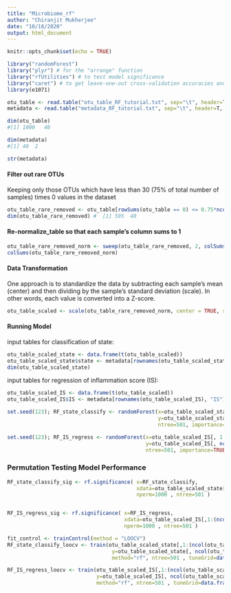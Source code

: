 ```yaml
---
title: "Microbiome_rf"
author: "Chiranjit Mukherjee"
date: "10/18/2020"
output: html_document
---
```


```r
knitr::opts_chunk$set(echo = TRUE)
```

```r
library("randomForest")
library("plyr") # for the "arrange" function
library("rfUtilities") # to test model significance
library("caret") # to get leave-one-out cross-validation accuracies and also contains the nearZeroVar function
library(e1071)

```

```r
otu_table <- read.table("otu_table_RF_tutorial.txt", sep="\t", header=T, row.names=1, stringsAsFactors=FALSE, comment.char="")  
metadata <- read.table("metadata_RF_tutorial.txt", sep="\t", header=T, row.names=1, stringsAsFactors=TRUE, comment.char="")
```

```r
dim(otu_table)
#[1] 1000   40

dim(metadata)
#[1] 40  2

str(metadata)
```



#### Filter out rare OTUs 
Keeping only those OTUs which have less than 30 (75% of total number of samples) times 0 values in the dataset
```r
otu_table_rare_removed <- otu_table[rowSums(otu_table == 0) <= 0.75*ncol(otu_table), ]
dim(otu_table_rare_removed) #  [1] 595  40
```


#### Re-normalize_table so that each sample's column sums to 1
```r
otu_table_rare_removed_norm <- sweep(otu_table_rare_removed, 2, colSums(otu_table_rare_removed) , '/')*1
colSums(otu_table_rare_removed_norm)
```

#### Data Transformation
One approach is to standardize the data by subtracting each sample's mean (center) and then dividing by the sample's standard deviation (scale). In other words, each value is converted into a Z-score.
```r
otu_table_scaled <- scale(otu_table_rare_removed_norm, center = TRUE, scale = TRUE)  
```


#### Running Model
input tables for classification of state:
```r
otu_table_scaled_state <- data.frame(t(otu_table_scaled))  
otu_table_scaled_state$state <- metadata[rownames(otu_table_scaled_state), "state"]  
dim(otu_table_scaled_state)
```


input tables for regression of inflammation score (IS):
```r
otu_table_scaled_IS <- data.frame(t(otu_table_scaled))  
otu_table_scaled_IS$IS <- metadata[rownames(otu_table_scaled_IS), "IS"]
```



```r
set.seed(123); RF_state_classify <- randomForest(x=otu_table_scaled_state[, 1:(ncol(otu_table_scaled_state)-1)],
                                                 y=otu_table_scaled_state[, ncol(otu_table_scaled_state)],
                                                 ntree=501, importance=TRUE, proximities=TRUE )

set.seed(123); RF_IS_regress <- randomForest(x=otu_table_scaled_IS[, 1:(ncol(otu_table_scaled_IS)-1)], 
                                             y=otu_table_scaled_IS[, ncol(otu_table_scaled_IS)],
                                             ntree=501, importance=TRUE, proximities=TRUE )  
```


### Permutation Testing Model Performance
```r
RF_state_classify_sig <- rf.significance( x=RF_state_classify,
                                          xdata=otu_table_scaled_state[,1:(ncol(otu_table_scaled_state)-1)],
                                          nperm=1000 , ntree=501 )  


RF_IS_regress_sig <- rf.significance( x=RF_IS_regress,
                                      xdata=otu_table_scaled_IS[,1:(ncol(otu_table_scaled_IS)-1)],
                                      nperm=1000 , ntree=501 )  
```




```r
fit_control <- trainControl(method = "LOOCV")    
RF_state_classify_loocv <- train(otu_table_scaled_state[,1:(ncol(otu_table_scaled_state)-1)],
                                  y=otu_table_scaled_state[, ncol(otu_table_scaled_state)], 
                                  method="rf", ntree=501 , tuneGrid=data.frame( mtry=25 ), trControl=fit_control)

RF_IS_regress_loocv <- train(otu_table_scaled_IS[,1:(ncol(otu_table_scaled_IS)-1)],
                             y=otu_table_scaled_IS[, ncol(otu_table_scaled_IS)], 
                             method="rf", ntree=501 , tuneGrid=data.frame( mtry=215 ), trControl=fit_control)

```


